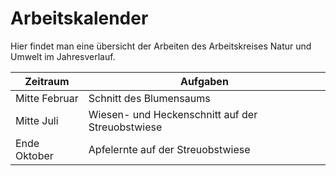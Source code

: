 # Arbeitskalender

Hier findet man eine übersicht der Arbeiten des Arbeitskreises Natur und Umwelt
im Jahresverlauf.

| Zeitraum      | Aufgaben                                         |
| ------------- | ------------------------------------------------ |
| Mitte Februar | Schnitt des Blumensaums                          |
| Mitte Juli    | Wiesen- und Heckenschnitt auf der Streuobstwiese |
| Ende Oktober  | Apfelernte auf der Streuobstwiese                |
